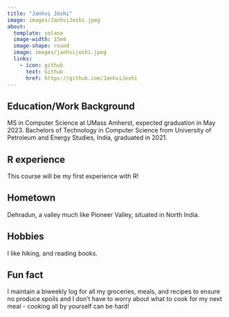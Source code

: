 ```yaml
---
title: "Janhvi Joshi"
image: images/JanhviJoshi.jpeg
about:
  template: solana
  image-width: 15em
  image-shape: round
  image: images/janhvijoshi.jpeg
  links:
    - icon: github
      text: Github
      href: https://github.com/JanhviJoshi
---
```

## Education/Work Background
MS in Computer Science at UMass Amherst, expected graduation in May 2023. 
Bachelors of Technology in Computer Science from University of Petroleum and Energy Studies, India, graduated in 2021.

## R experience
This course will be my first experience with R!

## Hometown
Dehradun, a valley much like Pioneer Valley, situated in North India.

## Hobbies
I like hiking, and reading books.

## Fun fact
I maintain a biweekly log for all my groceries, meals, and recipes to ensure no produce spoils and I don't have to worry about what to cook for my next meal - cooking all by yourself can be hard!